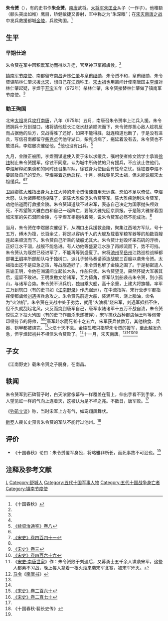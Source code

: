 {{Infobox Biography
| subject_name   = 朱令贇
| image_name     = 
| image_size     = 
| image_caption  =
| date_of_birth  = 10世纪
| place_of_birth = [[五代十國|五代十國]]
| date_of_death  = 975年11月26日
| place_of_death = [[南唐|南唐]]
| occupation     = 南唐将领
}}

'''朱令赟'''（{{bd|10世纪||975年|11月26日|catIdx=Z}}），有的史书作'''朱全赟'''，[[南唐|南唐]]武将。[[大将军_(中国)|大将军]][[朱匡业|朱匡业]]从子（一作子）。他椎额（额头突出如椎）鹰目，矫健敏捷又善射，军中称之为“朱深眼”；在[[宋灭南唐之战|宋灭南唐之战]]中发兵救援都城[[金陵城|金陵]]，兵败殉国。<ref name=SGCQ30>《十国春秋》</ref>

== 生平 ==
=== 早期仕途 ===
朱令赟在军中因积累军功而得以升迁，官至神卫军都虞候。<ref name=SGCQ30/>

[[镇南军节度使|镇南军节度使]]、南都留守[[南昌|南昌]]尹[[林仁肇|林仁肇]]与[[皇甫继勋|皇甫继勋]]、朱令赟不和，皇甫继勋、朱令赟诬陷林仁肇求援[[北宋|北宋]]，想自己在[[江西|江西]]称王。[[宋太祖|宋太祖]]也用离间计使南唐国主[[李煜|李煜]]对林仁肇起疑，李煜于[[开宝|开宝]]五年（972年）杀林仁肇，朱令赟接替林仁肇做了镇南军节度使。<ref name=SGCQ30/>

=== 勤王殉国 ===
北宋[[赵匡胤|太祖]]发兵[[宋灭南唐之战|攻打南唐]]，八年（975年）五月，南唐召朱令赟率上江兵入援。朱令赟拥兵十万到湖口，诸将请他趁长江涨水赶紧顺流而下，朱令赟却担心敌人趁机反而占据他的后方，交战得胜了还好，如果不能得胜，就连粮道也断了，于是没有进兵，写信召南都留守[[柴克贞|柴克贞]]代他守湖口，柴克贞病了，拖延着没有去，朱令赟也不敢进兵，李煜屡次催促他，<ref name=SGCQ30/>他也没有出兵。<ref name=XZ8>[[:s:续资治通鉴/卷008|《续资治通鉴》卷八]]</ref>

九月，金陵正被围，李煜图谋遣使入贡于宋以求缓兵，嘱咐使者修文馆学士承旨[[徐铉|徐铉]]制止朱令赟援军。徐铉不同意，认为城中所倚仗的只有援兵，不应该止住他们。李煜解释如果谈和的同时还召集军队，徐铉身为使臣会有性命之忧。徐铉要李煜不要顾及自己的安危。李煜哭着送他启程。十月，徐铉朝见宋太祖，但未能说服宋太祖缓兵。<ref name=XZ8/><ref>[[:s:宋史/卷441|《宋史》卷四百四十一]]</ref>

[[卫尉卿|卫尉卿]][[陈大雅|陈大雅]]指出身为上江大帅的朱令赟愎谏自用无远谋，恐怕不足以倚仗。李煜大怒，认为诸臣都想投降了，诏陈大雅催促朱令赟等军。陈大雅疾驰到朱令赟军，劝他倍道而行救援金陵。朱令赟知道敌不过宋军，表态自己决定为国家抛头颅效死，不希望陈大雅白白和自己一起阵亡，要陈大雅先回京禀报。于是陈大雅冒着围城宋军的矢石潜回金陵，与李煜互相抱持着哭，说朱令赟军必然不能成功。<ref name=SGCQ30/>

{{main|皖口之战}}
当月，朱令赟在李煜屡次催促下，从湖口出兵援救金陵，聚集江西地方军队，号十五万，缚木为筏，长百余丈，将足以容纳千人的大舰及载着军粮军器等的船数百艘连起来顺流而下。朱令赟自己所乘的战船尤其大。朱令赟计划毁坏采石矶的浮桥，正好江水干涸，战舰不能急进。有人劝他等盛夏江水涨了再顺流而下，势不可挡。朱令赟认为既然已经进军了，不能再等到盛夏了。宋将[[池州_(古代)|池州]]至[[岳州|岳州]]江路巡检战棹都部署[[王明_(宋朝)|王明]]率所部船队屯于独树口，派儿子骑马奏请添造战舰三百艘以袭朱令赟。太祖指出这不是应急之策，等战舰造好了，朱令赟也解了金陵之围了。于是秘密遣人告谕王明，令他在洲浦间立起长木头，作船只状。朱令赟望见，果然怀疑大军袭其后，逗留不敢进。王明发檄文给诸军，互为掎角，督军队划船袭击朱令赟，到小孤山，与诸军合势。朱令赟不识兵机，独自乘大船，高十余重，上建大将旗幡，率军三万到皖口（有的史书如《[[江南野录|江南野录]]》作虎踞洲），在中流指挥，宋行营步军都指挥使都虞候[[刘遇|刘遇]]挥兵急攻之。朱令赟先前造大船，装满芦苇，浇上脂油，命名为“火油机”。朱令赟在交战中处于劣势，就用“火油机”烧宋军，刘遇军抵挡不住，但不久就刮起北风，火反而烧到唐军自己，唐军水陆诸军十五万不战自溃，朱令赟惊慌之下投火殉国（有的史书作自杀未遂被俘），宋军擒获战棹都虞候王晖等佩带印绶符节的将帅，<ref>[[:s:宋史/卷3|《宋史》卷三]]</ref><ref>[[:s:宋史/卷466|《宋史》卷四百六十六]]</ref>唐军赴水而死者十之五六，宋军获兵仗数万，其他粮食、兵器、铠甲都被烧完。<ref>《[[:s:宋史/卷478|宋史·南唐世家]]》作：朱令赟败于刘遇后，又募勇士五千余人谋袭宋军，这些人都素不习战，晚上每人拿着一根火炬来袭宋军北寨，被宋军歼灭。</ref>火焰十天不息。金陵孤城只指望朱令赟的援军，至此越发危急，但李煜起初并不相信朱令赟败了。<ref>[[马令|马令]]《[[南唐书_(马令)|南唐书]]》</ref>十一月，宋灭南唐。<ref name=SGCQ30/><ref name=XZ8/><ref>[[:s:宋史/卷260|《宋史》卷二百六十]]</ref><ref>[[:s:宋史/卷270|《宋史》卷二百七十]]</ref>

== 子女 ==
《江南野史》载朱令赟之子脱身，在南昌。

== 轶闻 ==
朱令赟军到石碑营子时，白天浓雾像幕布一样覆盖在营上，伸出手看不到手掌，外人望见虹一样的气向上连着天，这被认为是不祥之兆。不数日，唐军败。<ref name=SGCQ30/>

《[[钓矶立谈|钓矶立谈]]》称，当时宋军上方有气，如鸾翔凤舞状。

[[新罗|新罗]]人裴长史预言朱令赟的军队不能行过池州。<ref>《十国春秋·裴长史传》</ref>

== 评价 ==
*《十国春秋》论曰：朱令赟覆军身殁，将略雅非所长，而死事故不可泯也。<ref name=SGCQ30/>

== 注释及参考文献 ==
{{reflist}}

{{DEFAULTSORT:Z}}
[[Category:朱姓|L]]
[[Category:舒城人|Category:舒城人]]
[[Category:五代十国军事人物|Category:五代十国军事人物]]
[[Category:五代十国战争身亡者|Category:五代十国战争身亡者]]
[[Category:镇南节度使|Category:镇南节度使]]